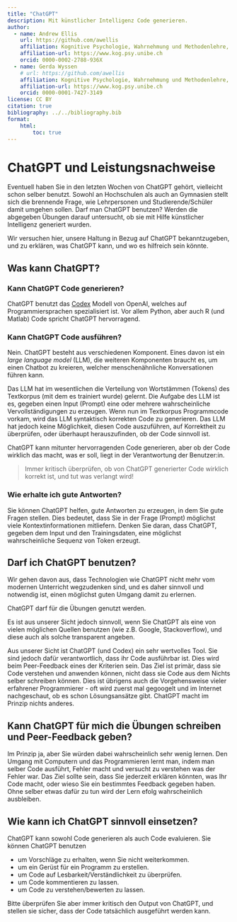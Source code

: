 ```yaml
---
title: "ChatGPT"
description: Mit künstlicher Intelligenz Code generieren.
author:
  - name: Andrew Ellis
    url: https://github.com/awellis
    affiliation: Kognitive Psychologie, Wahrnehmung und Methodenlehre, Universität Bern 
    affiliation-url: https://www.kog.psy.unibe.ch
    orcid: 0000-0002-2788-936X
  - name: Gerda Wyssen
    # url: https://github.com/awellis
    affiliation: Kognitive Psychologie, Wahrnehmung und Methodenlehre, Universität Bern 
    affiliation-url: https://www.kog.psy.unibe.ch
    orcid: 0000-0001-7427-3149
license: CC BY
citation: true
bibliography: ../../bibliography.bib
format:
    html:
        toc: true
---
```


# ChatGPT und Leistungsnachweise

Eventuell haben Sie in den letzten Wochen von ChatGPT gehört, vielleicht schon selber benutzt. Sowohl an Hochschulen als auch an Gymnasien stellt sich die brennende Frage, wie Lehrpersonen und Studierende/Schüler damit umgehen sollen. Darf man ChatGPT benutzen? Werden die abgegeben Übungen darauf untersucht, ob sie mit Hilfe künstlicher Intelligenz generiert wurden.

Wir versuchen hier, unsere Haltung in Bezug auf ChatGPT bekanntzugeben, und zu erklären, was ChatGPT kann, und wo es hilfreich sein könnte.

## Was kann ChatGPT?

### Kann ChatGPT Code generieren?

ChatGPT benutzt das [Codex](https://openai.com/blog/openai-codex/) Modell von OpenAI, welches auf Programmiersprachen spezialisiert ist. Vor allem Python, aber auch R (und Matlab) Code spricht ChatGPT hervorragend.

### Kann ChatGPT Code ausführen?

Nein. ChatGPT besteht aus verschiedenen Komponent. Eines davon ist ein *large language model* (LLM), die weiteren Komponenten braucht es, um einen Chatbot zu kreieren, welcher menschenähnliche Konversationen führen kann.

Das LLM hat  im wesentlichen die Verteilung von Wortstämmen (Tokens) des Textkorpus (mit dem es trainiert wurde) gelernt. Die Aufgabe des LLM ist es, gegeben einen Input (Prompt) eine oder mehrere wahrscheinliche Vervollständigungen zu erzeugen. Wenn nun im Textkorpus Programmcode vorkam, wird das LLM syntaktisch korrekten Code zu generieren. Das LLM hat jedoch keine Möglichkeit, diesen Code auszuführen, auf Korrektheit zu überprüfen, oder überhaupt herauszufinden, ob der Code sinnvoll ist.

ChatGPT kann mitunter hervorragenden Code generieren, aber ob der Code wirklich das macht, was er soll, liegt in der Verantwortung der Benutzer:in.

> Immer kritisch überprüfen, ob von ChatGPT generierter Code wirklich korrekt ist, und tut was verlangt wird!

### Wie erhalte ich gute Antworten?

Sie können ChatGPT helfen, gute Antworten zu erzeugen, in dem Sie gute Fragen stellen. Dies bedeutet, dass Sie in der Frage (Prompt) möglichst viele Kontextinformationen mitliefern. Denken Sie daran, dass ChatGPT, gegeben dem Input und den Trainingsdaten, eine möglichst wahrscheinliche Sequenz von Token erzeugt.

## Darf ich ChatGPT benutzen?

Wir gehen davon aus, dass Technologien wie ChatGPT nicht mehr vom modernen Unterricht wegzudenken sind, und es daher sinnvoll und notwendig ist, einen möglichst guten Umgang damit zu erlernen.

::: callout-caution
ChatGPT darf für die Übungen genutzt werden.
:::

Es ist aus unserer Sicht jedoch sinnvoll, wenn Sie ChatGPT als eine von vielen möglichen Quellen benutzen (wie z.B. Google, Stackoverflow), und diese auch als solche transparent angeben.

Aus unserer Sicht ist ChatGPT (und Codex) ein sehr wertvolles Tool. Sie sind jedoch dafür verantwortlich, dass ihr Code ausführbar ist. Dies wird beim Peer-Feedback eines der Kriterien sein. Das Ziel ist primär, dass sie Code verstehen und anwenden können, nicht dass sie Code aus dem Nichts selber schreiben können. Dies ist übrigens auch die Vorgehensweise vieler erfahrener Programmierer - oft wird zuerst mal gegoogelt und im Internet nachgeschaut, ob es schon Lösungsansätze gibt. ChatGPT macht im Prinzip nichts anderes.

## Kann ChatGPT für mich die Übungen schreiben und Peer-Feedback geben?

Im Prinzip ja, aber Sie würden dabei wahrscheinlich sehr wenig lernen. Den Umgang mit Computern und das Programmieren lernt man, indem man selber Code ausführt, Fehler macht und versucht zu verstehen was der Fehler war. Das Ziel sollte sein, dass Sie jederzeit erklären könnten, was Ihr Code macht, oder wieso Sie ein bestimmtes Feedback gegeben haben. Ohne selber etwas dafür zu tun wird der Lern efolg wahrscheinlich ausbleiben.

## Wie kann ich ChatGPT sinnvoll einsetzen?

ChatGPT kann sowohl Code generieren als auch Code evaluieren. Sie können ChatGPT benutzen

-   um Vorschläge zu erhalten, wenn Sie nicht weiterkommen.
-   um ein Gerüst für ein Programm zu erstellen.
-   um Code auf Lesbarkeit/Verständlichkeit zu überprüfen.
-   um Code kommentieren zu lassen.
-   um Code zu verstehen/bewerten zu lassen.

::: callout-caution
Bitte überprüfen Sie aber immer kritisch den Output von ChatGPT, und stellen sie sicher, dass der Code tatsächlich ausgeführt werden kann.
:::